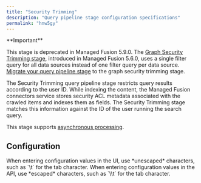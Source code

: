 ```yaml
---
title: "Security Trimming"
description: "Query pipeline stage configuration specifications"
permalink: "hnw5gy"
---
```


<Note>
**Important**

This stage is deprecated in Managed Fusion 5.9.0. The [Graph Security Trimming stage](/managed-fusion/5.9/nm4b2l/graph-security-trimming-stage), introduced in Managed Fusion 5.6.0, uses a single filter query for all data sources instead of one filter query per data source. [Migrate your query pipeline stage](/how-to/ps8kcc/migrate-to-graph-security-trimming-in-managed-fusion) to the graph security trimming stage.
</Note>



The Security Trimming query pipeline stage restricts query results according to the user ID. While indexing the content, the Managed Fusion connectors service stores security ACL metadata associated with the crawled items and indexes them as fields. The Security Trimming stage matches this information against the ID of the user running the search query.

This stage supports [asynchronous processing](/managed-fusion/5.9/8qf1w6/query-pipelines#async).

## Configuration

<Tip>
When entering configuration values in the UI, use *unescaped* characters, such as `\t` for the tab character. When entering configuration values in the API, use *escaped* characters, such as `\\t` for the tab character.
</Tip>


<SchemaParamFields schema={schema}/>
